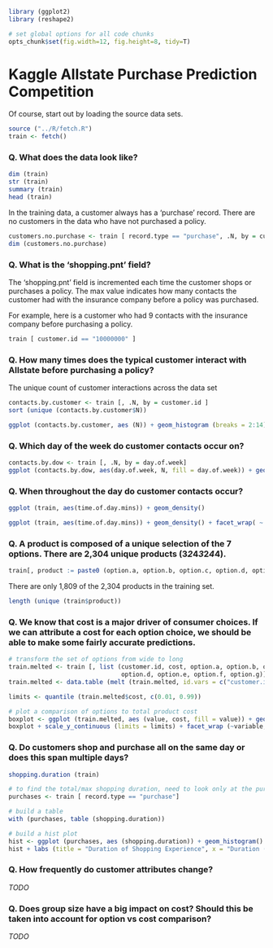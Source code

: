 ```r

library (ggplot2)
library (reshape2)

# set global options for all code chunks
opts_chunk$set(fig.width=12, fig.height=8, tidy=T)

```


Kaggle Allstate Purchase Prediction Competition
========================================================

Of course, start out by loading the source data sets.

```r
source ("../R/fetch.R")
train <- fetch()
```

### Q. What does the data look like?

```r
dim (train)
str (train)
summary (train)
head (train)
```

In the training data, a customer always has a 'purchase' record.  There are no customers in the data who have not purchased a policy.

```r
customers.no.purchase <- train [ record.type == "purchase", .N, by = customer.id][ N > 1]
dim (customers.no.purchase)
```

### Q. What is the 'shopping.pnt' field?

The 'shopping.pnt' field is incremented each time the customer shops or purchases a policy.  The max value indicates how many contacts the customer had with the insurance company before a policy was purchased.  

For example, here is a customer who had 9 contacts with the insurance company before purchasing a policy.

```r
train [ customer.id == "10000000" ]
```

### Q. How many times does the typical customer interact with Allstate before purchasing a policy?

The unique count of customer interactions across the data set

```r
contacts.by.customer <- train [, .N, by = customer.id ]
sort (unique (contacts.by.customer$N))
```

```r
ggplot (contacts.by.customer, aes (N)) + geom_histogram (breaks = 2:14)
```

### Q. Which day of the week do customer contacts occur on?

```r
contacts.by.dow <- train [, .N, by = day.of.week]
ggplot (contacts.by.dow, aes(day.of.week, N, fill = day.of.week)) + geom_bar()
```

### Q. When throughout the day do customer contacts occur?

```r
ggplot (train, aes(time.of.day.mins)) + geom_density()

ggplot (train, aes(time.of.day.mins)) + geom_density() + facet_wrap( ~ day.of.week, ncol = 4)
```

### Q. A product is composed of a unique selection of the 7 options.  There are 2,304 unique products (3*2*4*3*2*4*4).

```r
train[, product := paste0 (option.a, option.b, option.c, option.d, option.e, option.f, option.g)]
```

There are only 1,809 of the 2,304 products in the training set.

```r
length (unique (train$product))
```

### Q. We know that cost is a major driver of consumer choices.  If we can attribute a cost for each option choice, we should be able to make some fairly accurate predictions.

```r

# transform the set of options from wide to long
train.melted <- train [, list (customer.id, cost, option.a, option.b, option.c, 
                               option.d, option.e, option.f, option.g)]
train.melted <- data.table (melt (train.melted, id.vars = c("customer.id", "cost")))

limits <- quantile (train.melted$cost, c(0.01, 0.99))

# plot a comparison of options to total product cost
boxplot <- ggplot (train.melted, aes (value, cost, fill = value)) + geom_boxplot() 
boxplot + scale_y_continuous (limits = limits) + facet_wrap (~variable, ncol = 4, scales="free") + guides(fill=F)
```

### Q. Do customers shop and purchase all on the same day or does this span multiple days?

```r
shopping.duration (train)
```

```r

# to find the total/max shopping duration, need to look only at the purchase records
purchases <- train [ record.type == "purchase"]

# build a table
with (purchases, table (shopping.duration))

# build a hist plot
hist <- ggplot (purchases, aes (shopping.duration)) + geom_histogram() 
hist + labs (title = "Duration of Shopping Experience", x = "Duration (Days)")
```

### Q. How frequently do customer attributes change?

*TODO*

### Q. Does group size have a big impact on cost?  Should this be taken into account for option vs cost comparison?

*TODO*

